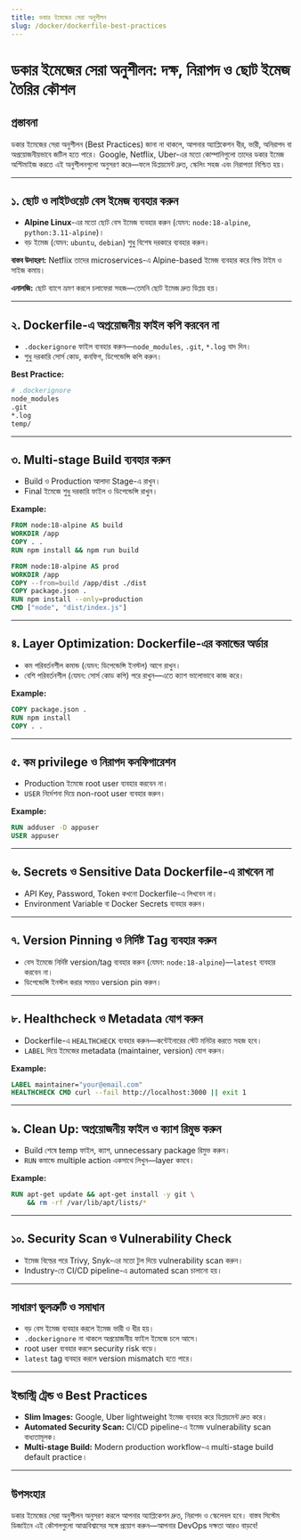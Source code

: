 ```yaml
---
title: ডকার ইমেজের সেরা অনুশীলন
slug: /docker/dockerfile-best-practices
---
```


# ডকার ইমেজের সেরা অনুশীলন: দক্ষ, নিরাপদ ও ছোট ইমেজ তৈরির কৌশল

## প্রস্তাবনা

ডকার ইমেজের সেরা অনুশীলন (Best Practices) জানা না থাকলে, আপনার অ্যাপ্লিকেশন ধীর, ভারী, অনিরাপদ বা অপ্রয়োজনীয়ভাবে জটিল হতে পারে। Google, Netflix, Uber-এর মতো কোম্পানিগুলো তাদের ডকার ইমেজ অপ্টিমাইজ করতে এই অনুশীলনগুলো অনুসরণ করে—ফলে ডিপ্লয়মেন্ট দ্রুত, স্কেলিং সহজ এবং নিরাপত্তা নিশ্চিত হয়।

---

## ১. ছোট ও লাইটওয়েট বেস ইমেজ ব্যবহার করুন

- **Alpine Linux**-এর মতো ছোট বেস ইমেজ ব্যবহার করুন (যেমন: `node:18-alpine`, `python:3.11-alpine`)।
- বড় ইমেজ (যেমন: `ubuntu`, `debian`) শুধু বিশেষ দরকারে ব্যবহার করুন।

**বাস্তব উদাহরণ:** Netflix তাদের microservices-এ Alpine-based ইমেজ ব্যবহার করে বিল্ড টাইম ও সাইজ কমায়।

**এনালজি:** ছোট ব্যাগে ভ্রমণ করলে চলাফেরা সহজ—তেমনি ছোট ইমেজ দ্রুত ডিপ্লয় হয়।

---

## ২. Dockerfile-এ অপ্রয়োজনীয় ফাইল কপি করবেন না

- `.dockerignore` ফাইল ব্যবহার করুন—`node_modules`, `.git`, `*.log` বাদ দিন।
- শুধু দরকারি সোর্স কোড, কনফিগ, ডিপেন্ডেন্সি কপি করুন।

**Best Practice:**
```bash
# .dockerignore
node_modules
.git
*.log
temp/
```

---

## ৩. Multi-stage Build ব্যবহার করুন

- Build ও Production আলাদা Stage-এ রাখুন।
- Final ইমেজে শুধু দরকারি ফাইল ও ডিপেন্ডেন্সি রাখুন।

**Example:**
```Dockerfile
FROM node:18-alpine AS build
WORKDIR /app
COPY . .
RUN npm install && npm run build

FROM node:18-alpine AS prod
WORKDIR /app
COPY --from=build /app/dist ./dist
COPY package.json .
RUN npm install --only=production
CMD ["node", "dist/index.js"]
```

---

## ৪. Layer Optimization: Dockerfile-এর কমান্ডের অর্ডার

- কম পরিবর্তনশীল কমান্ড (যেমন: ডিপেন্ডেন্সি ইনস্টল) আগে রাখুন।
- বেশি পরিবর্তনশীল (যেমন: সোর্স কোড কপি) পরে রাখুন—এতে ক্যাশ ভালোভাবে কাজ করে।

**Example:**
```Dockerfile
COPY package.json .
RUN npm install
COPY . .
```

---

## ৫. কম privilege ও নিরাপদ কনফিগারেশন

- Production ইমেজে root user ব্যবহার করবেন না।
- `USER` নির্দেশনা দিয়ে non-root user ব্যবহার করুন।

**Example:**
```Dockerfile
RUN adduser -D appuser
USER appuser
```

---

## ৬. Secrets ও Sensitive Data Dockerfile-এ রাখবেন না

- API Key, Password, Token কখনো Dockerfile-এ লিখবেন না।
- Environment Variable বা Docker Secrets ব্যবহার করুন।

---

## ৭. Version Pinning ও নির্দিষ্ট Tag ব্যবহার করুন

- বেস ইমেজে নির্দিষ্ট version/tag ব্যবহার করুন (যেমন: `node:18-alpine`)—`latest` ব্যবহার করবেন না।
- ডিপেন্ডেন্সি ইনস্টল করার সময়ও version pin করুন।

---

## ৮. Healthcheck ও Metadata যোগ করুন

- Dockerfile-এ `HEALTHCHECK` ব্যবহার করুন—কন্টেইনারের স্টেট মনিটর করতে সহজ হবে।
- `LABEL` দিয়ে ইমেজের metadata (maintainer, version) যোগ করুন।

**Example:**
```Dockerfile
LABEL maintainer="your@email.com"
HEALTHCHECK CMD curl --fail http://localhost:3000 || exit 1
```

---

## ৯. Clean Up: অপ্রয়োজনীয় ফাইল ও ক্যাশ রিমুভ করুন

- Build শেষে temp ফাইল, ক্যাশ, unnecessary package রিমুভ করুন।
- `RUN` কমান্ডে multiple action একসাথে লিখুন—layer কমবে।

**Example:**
```Dockerfile
RUN apt-get update && apt-get install -y git \
    && rm -rf /var/lib/apt/lists/*
```

---

## ১০. Security Scan ও Vulnerability Check

- ইমেজ বিল্ডের পরে Trivy, Snyk-এর মতো টুল দিয়ে vulnerability scan করুন।
- Industry-তে CI/CD pipeline-এ automated scan চালানো হয়।

---

## সাধারণ ভুলত্রুটি ও সমাধান

- বড় বেস ইমেজ ব্যবহার করলে ইমেজ ভারী ও ধীর হয়।
- `.dockerignore` না থাকলে অপ্রয়োজনীয় ফাইল ইমেজে চলে আসে।
- root user ব্যবহার করলে security risk বাড়ে।
- `latest` tag ব্যবহার করলে version mismatch হতে পারে।

---

## ইন্ডাস্ট্রি ট্রেন্ড ও Best Practices

- **Slim Images:** Google, Uber lightweight ইমেজ ব্যবহার করে ডিপ্লয়মেন্ট দ্রুত করে।
- **Automated Security Scan:** CI/CD pipeline-এ ইমেজ vulnerability scan বাধ্যতামূলক।
- **Multi-stage Build:** Modern production workflow-এ multi-stage build default practice।

---

## উপসংহার

ডকার ইমেজের সেরা অনুশীলন অনুসরণ করলে আপনার অ্যাপ্লিকেশন দ্রুত, নিরাপদ ও স্কেলেবল হবে। বাস্তব সিস্টেম ডিজাইনে এই কৌশলগুলো আত্মবিশ্বাসের সঙ্গে প্রয়োগ করুন—আপনার DevOps দক্ষতা আরও বাড়বে!
